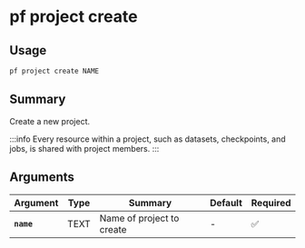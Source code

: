 # pf project create

## Usage

```bash
pf project create NAME
```

## Summary

Create a new project.

:::info
Every resource within a project, such as datasets, checkpoints, and jobs,
is shared with project members.
:::

## Arguments

| Argument | Type | Summary | Default | Required | 
|----------|------|---------|---------|----------|
| **`name`** | TEXT | Name of project to create | - | ✅ |
